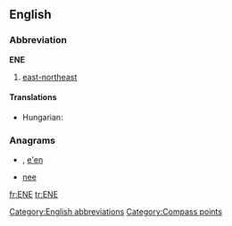 {{also|ene|-ene|Ene}}
==English==

===Abbreviation===
'''ENE'''

# [[east-northeast]]

====Translations====
{{trans-top|east-northeast}}
* Hungarian: {{t-|hu|KÉK}}
{{trans-mid}}
{{trans-bottom}}

===Anagrams===
* {{alphagram|[[een#English|een]]}} , [[e'en#English|e'en]]
* [[nee#English|nee]]


[[Category:English abbreviations]]
[[Category:Compass points]]

[[fr:ENE]]
[[tr:ENE]]